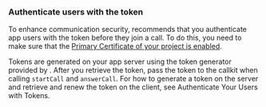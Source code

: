 <PlatformWrapper platform="web">

### Authenticate users with the <Vg k="VSDK" /> token

To enhance communication security, <Vg k="COMPANY"/> recommends that you authenticate app users with the <Vg k="VSDK" /> token before they join a call. To do this, you need to make sure that the [Primary Certificate of your project is enabled](../reference/manage-agora-account#enable-the-primary-certificate).


Tokens are generated on your app server using the token generator provided by <Vg k="COMPANY"/>. After you retrieve the token, pass the token to the callkit when calling `startCall` and `answerCall`. For how to generate a token on the server and retrieve and renew the token on the client, see <Link to="/realtime-communication/token-authentication/authentication-workflow">Authenticate Your Users with Tokens</Link>.

</PlatformWrapper>